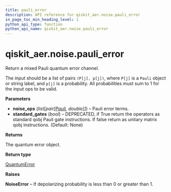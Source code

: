 ```yaml
---
title: pauli_error
description: API reference for qiskit_aer.noise.pauli_error
in_page_toc_min_heading_level: 1
python_api_type: function
python_api_name: qiskit_aer.noise.pauli_error
---
```


<span id="qiskit-aer-noise-pauli-error" />

# qiskit\_aer.noise.pauli\_error

<Function id="qiskit_aer.noise.pauli_error" isDedicatedPage={true} github="https://github.com/qiskit/qiskit-aer/tree/stable/0.11/qiskit_aer/noise/errors/standard_errors.py" signature="pauli_error(noise_ops, standard_gates=None)">
  Return a mixed Pauli quantum error channel.

  The input should be a list of pairs `(P[j], p[j])`, where `P[j]` is a `Pauli` object or string label, and `p[j]` is a probability. All probabilities must sum to 1 for the input ops to be valid.

  **Parameters**

  *   **noise\_ops** (*list\[pair\[*[*Pauli*](qiskit.quantum_info.Pauli "qiskit.quantum_info.Pauli")*, double]]*) – Pauli error terms.
  *   **standard\_gates** (*bool*) – DEPRECATED, if True return the operators as standard qobj Pauli gate instructions. If false return as unitary matrix qobj instructions. (Default: None)

  **Returns**

  The quantum error object.

  **Return type**

  [QuantumError](qiskit_aer.noise.QuantumError "qiskit_aer.noise.QuantumError")

  **Raises**

  **NoiseError** – If depolarizing probability is less than 0 or greater than 1.
</Function>

